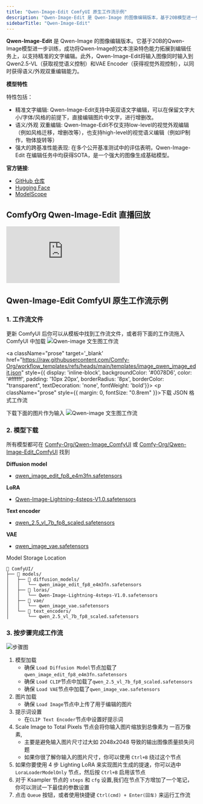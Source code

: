 ```yaml
---
title: "Qwen-Image-Edit ComfyUI 原生工作流示例"
description: "Qwen-Image-Edit 是 Qwen-Image 的图像编辑版本，基于20B模型进一步训练，支持精准文字编辑和语义/外观双重编辑能力。"
sidebarTitle: "Qwen-Image-Edit"
---
```



**Qwen-Image-Edit** 是 Qwen-Image 的图像编辑版本。它基于20B的Qwen-Image模型进一步训练，成功将Qwen-Image的文本渲染特色能力拓展到编辑任务上，以支持精准的文字编辑。此外，Qwen-Image-Edit将输入图像同时输入到Qwen2.5-VL（获取视觉语义控制）和VAE Encoder（获得视觉外观控制），以同时获得语义/外观双重编辑能力。

**模型特性**

特性包括：
- 精准文字编辑: Qwen-Image-Edit支持中英双语文字编辑，可以在保留文字大小/字体/风格的前提下，直接编辑图片中文字，进行增删改。
- 语义/外观 双重编辑: Qwen-Image-Edit不仅支持low-level的视觉外观编辑（例如风格迁移，增删改等），也支持high-level的视觉语义编辑（例如IP制作，物体旋转等）
- 强大的跨基准性能表现: 在多个公开基准测试中的评估表明，Qwen-Image-Edit 在编辑任务中均获得SOTA，是一个强大的图像生成基础模型。

**官方链接**:
- [GitHub 仓库](https://github.com/QwenLM/Qwen-Image)
- [Hugging Face](https://huggingface.co/Qwen/Qwen-Image-Edit)
- [ModelScope](https://modelscope.cn/models/qwen/Qwen-Image-Edit)

## ComfyOrg Qwen-Image-Edit 直播回放

<iframe
  className="w-full aspect-video rounded-xl"
 src="https://www.youtube.com/embed/TZIijn-tvoc?si=Vb-ZNwTvJC67_UEE" 
 title="Qwen-Image Edit in ComfyUI - Image Editing Model / August 19th, 2025" frameborder="0" 
 allow="accelerometer; clipboard-write; encrypted-media; gyroscope; picture-in-picture; web-share" 
 referrerpolicy="strict-origin-when-cross-origin" 
 allowfullscreen>
 </iframe>

## Qwen-Image-Edit ComfyUI 原生工作流示例

<UpdateReminder />

### 1. 工作流文件

更新 ComfyUI 后你可以从模板中找到工作流文件，或者将下面的工作流拖入 ComfyUI 中加载
![Qwen-image 文生图工作流](https://raw.githubusercontent.com/Comfy-Org/example_workflows/refs/heads/main/image/qwen/qwen-image-edit/qwen_image_edit.png)

<a className="prose"  target='_blank'  href="https://raw.githubusercontent.com/Comfy-Org/workflow_templates/refs/heads/main/templates/image_qwen_image_edit.json" style={{ display: 'inline-block', backgroundColor: '#0078D6', color: '#ffffff', padding: '10px 20px', borderRadius: '8px', borderColor: "transparent", textDecoration: 'none', fontWeight: 'bold'}}>
    <p className="prose" style={{ margin: 0, fontSize: "0.8rem" }}>下载 JSON 格式工作流</p>
</a>

下载下面的图片作为输入
![Qwen-image 文生图工作流](https://raw.githubusercontent.com/Comfy-Org/example_workflows/refs/heads/main/image/qwen/qwen-image-edit/input.png)

### 2. 模型下载

所有模型都可在 [Comfy-Org/Qwen-Image_ComfyUI](https://huggingface.co/Comfy-Org/Qwen-Image_ComfyUI/tree/main) 或  [Comfy-Org/Qwen-Image-Edit_ComfyUI](https://huggingface.co/Comfy-Org/Qwen-Image-Edit_ComfyUI) 找到

**Diffusion model**

- [qwen_image_edit_fp8_e4m3fn.safetensors](https://huggingface.co/Comfy-Org/Qwen-Image-Edit_ComfyUI/resolve/main/split_files/diffusion_models/qwen_image_edit_fp8_e4m3fn.safetensors)

**LoRA**

- [Qwen-Image-Lightning-4steps-V1.0.safetensors](https://huggingface.co/lightx2v/Qwen-Image-Lightning/resolve/main/Qwen-Image-Lightning-4steps-V1.0.safetensors)

**Text encoder**

- [qwen_2.5_vl_7b_fp8_scaled.safetensors](https://huggingface.co/Comfy-Org/Qwen-Image_ComfyUI/resolve/main/split_files/text_encoders/qwen_2.5_vl_7b_fp8_scaled.safetensors)

**VAE**

- [qwen_image_vae.safetensors](https://huggingface.co/Comfy-Org/Qwen-Image_ComfyUI/resolve/main/split_files/vae/qwen_image_vae.safetensors)

Model Storage Location

```
📂 ComfyUI/
├── 📂 models/
│   ├── 📂 diffusion_models/
│   │   └── qwen_image_edit_fp8_e4m3fn.safetensors
│   ├── 📂 loras/
│   │   └── Qwen-Image-Lightning-4steps-V1.0.safetensors
│   ├── 📂 vae/
│   │   └── qwen_image_vae.safetensors
│   └── 📂 text_encoders/
│       └── qwen_2.5_vl_7b_fp8_scaled.safetensors
```

### 3. 按步骤完成工作流

![步骤图](/images/tutorial/image/qwen/qwen_image_edit.jpg)

1. 模型加载
    - 确保 `Load Diffusion Model`节点加载了`qwen_image_edit_fp8_e4m3fn.safetensors`
    - 确保 `Load CLIP`节点中加载了`qwen_2.5_vl_7b_fp8_scaled.safetensors`
    - 确保 `Load VAE`节点中加载了`qwen_image_vae.safetensors`
2. 图片加载
    - 确保 `Load Image`节点中上传了用于编辑的图片
3. 提示词设置
    - 在`CLIP Text Encoder`节点中设置好提示词
4. Scale Image to Total Pixels 节点会将你输入图片缩放到总像素为 一百万像素,
    - 主要是避免输入图片尺寸过大如 2048x2048 导致的输出图像质量损失问题
    - 如果你很了解你输入的图片尺寸，你可以使用 `Ctrl+B` 绕过这个节点
5. 如果你要使用 4 步 Lighting LoRA 来实现图片生成的提速，你可以选中 `LoraLoaderModelOnly` 节点，然后按 `Ctrl+B` 启用该节点
6. 对于 Ksampler 节点的 `steps` 和 `cfg` 设置,我们在节点下方增加了一个笔记，你可以测试一下最佳的参数设置
7. 点击 `Queue` 按钮，或者使用快捷键 `Ctrl(cmd) + Enter(回车)` 来运行工作流 